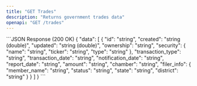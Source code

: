 ```yaml
---
title: "GET Trades"
description: "Returns government trades data"
openapi: "GET /trades"
---
```

<ResponseExample>
```JSON Response (200 OK)
{
  "data": [
    {
      "id": "string",
      "created": "string (double)",
      "updated": "string (double)",
      "ownership": "string",
      "security": {
        "name": "string",
        "ticker": "string",
        "type": "string"
      },
      "transaction_type": "string",
      "transaction_date": "string",
      "notification_date": "string",
      "report_date": "string",
      "amount": "string",
      "chamber": "string",
      "filer_info": {
        "member_name": "string",
        "status": "string",
        "state": "string",
        "district": "string"
      }
    }
  ]
}
```
</ResponseExample>